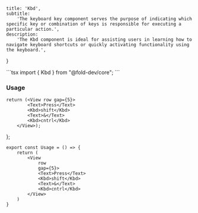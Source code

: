 
    title: 'Kbd',
    subtitle:
        'The keyboard key component serves the purpose of indicating which specific key or combination of keys is responsible for executing a particular action.',
    description:
        'The Kbd component is ideal for assisting users in learning how to navigate keyboard shortcuts or quickly activating functionality using the keyboard.',
}





<CodeComponent filename="kbd.tsx" code="aW1wb3J0IHsgS2JkIH0gZnJvbSAiQGZvbGQtZGV2L2NvcmUiOwo=" />
```tsx
import { Kbd } from "@fold-dev/core";
```

### Usage
<a name="usage"></a>

    return (<View row gap={5}>
            <Text>Press</Text>
            <Kbd>shift</Kbd>
            <Text>&</Text>
            <Kbd>cntrl</Kbd>
        </View>);
};

<div className="story-block">
<Usage />
</div>

<CodeComponent filename="BasicUsage.tsx" code="ZXhwb3J0IGNvbnN0IFVzYWdlID0gKCkgPT4gewogICAgcmV0dXJuICgKICAgICAgICA8VmlldwogICAgICAgICAgICByb3cKICAgICAgICAgICAgZ2FwPXs1fT4KICAgICAgICAgICAgPFRleHQ+UHJlc3M8L1RleHQ+CiAgICAgICAgICAgIDxLYmQ+c2hpZnQ8L0tiZD4KICAgICAgICAgICAgPFRleHQ+JjwvVGV4dD4KICAgICAgICAgICAgPEtiZD5jbnRybDwvS2JkPgogICAgICAgIDwvVmlldz4KICAgICkKfQ==" />

```tsx
export const Usage = () => {
    return (
        <View
            row
            gap={5}>
            <Text>Press</Text>
            <Kbd>shift</Kbd>
            <Text>&</Text>
            <Kbd>cntrl</Kbd>
        </View>
    )
}
```
